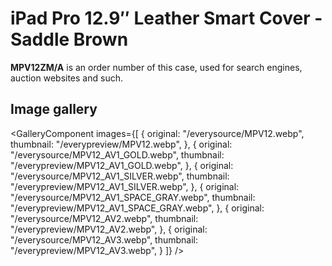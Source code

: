 
# iPad Pro 12.9″ Leather Smart Cover - Saddle Brown

<Callout type='info' emoji='👉🏻'>**MPV12ZM/A** is an order number of this case, used for search engines, auction websites and such.</Callout>

## Image gallery

<GalleryComponent
    images={[
      {
        original: "/everysource/MPV12.webp",
        thumbnail: "/everypreview/MPV12.webp",
      },
      {
        original: "/everysource/MPV12_AV1_GOLD.webp",
        thumbnail: "/everypreview/MPV12_AV1_GOLD.webp",
      },
      {
        original: "/everysource/MPV12_AV1_SILVER.webp",
        thumbnail: "/everypreview/MPV12_AV1_SILVER.webp",
      },
      {
        original: "/everysource/MPV12_AV1_SPACE_GRAY.webp",
        thumbnail: "/everypreview/MPV12_AV1_SPACE_GRAY.webp",
      },
      {
        original: "/everysource/MPV12_AV2.webp",
        thumbnail: "/everypreview/MPV12_AV2.webp",
      },
      {
        original: "/everysource/MPV12_AV3.webp",
        thumbnail: "/everypreview/MPV12_AV3.webp",
      }
    ]}
  />
